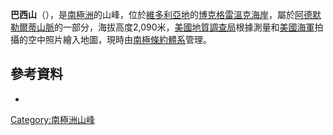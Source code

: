 {{Coord|72|3|S|167|59|E|source:GNIS|display=title}}

'''巴西山'''（{{lang-en|Mount Brazil}}），是[[南極洲|南極洲]]的山峰，位於[[維多利亞地|維多利亞地]]的[[博克格雷溫克海岸|博克格雷溫克海岸]]，屬於[[阿德默勒爾蒂山脈|阿德默勒爾蒂山脈]]的一部分，海拔高度2,090米，[[美國地質調查局|美國地質調查局]]根據測量和[[美國海軍|美國海軍]]拍攝的空中照片繪入地圖，現時由[[南極條約體系|南極條約體系]]管理。

==參考資料==
* {{usgs-gazetteer|id=1868|name=Brazil, Mount}}

{{DEFAULTSORT:Mount Brazil}}
[[Category:南極洲山峰|Category:南極洲山峰]]


{{BorchgrevinkCoast-geo-stub}}